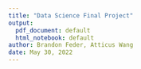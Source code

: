 ```yaml
---
title: "Data Science Final Project"
output:
  pdf_document: default
  html_notebook: default
author: Brandon Feder, Atticus Wang
date: May 30, 2022
---
```


